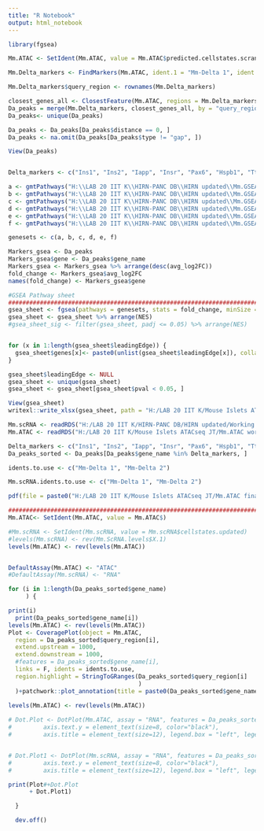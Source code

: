 ---
title: "R Notebook"
output: html_notebook
---
```{r}
library(fgsea)
```


```{r}
Mm.ATAC <- SetIdent(Mm.ATAC, value = Mm.ATAC$predicted.cellstates.scran_norm)

Mm.Delta_markers <- FindMarkers(Mm.ATAC, ident.1 = "Mm-Delta 1", ident.2 = "Mm-Delta 2", logfc.threshold = 0.25)

Mm.Delta_markers$query_region <- rownames(Mm.Delta_markers)

closest_genes_all <- ClosestFeature(Mm.ATAC, regions = Mm.Delta_markers$query_region)
Da_peaks = merge(Mm.Delta_markers, closest_genes_all, by = "query_region", all = T)
Da_peaks<- unique(Da_peaks)

Da_peaks <- Da_peaks[Da_peaks$distance == 0, ]
Da_peaks <- na.omit(Da_peaks[Da_peaks$type != "gap", ])

View(Da_peaks)


Delta_markers <- c("Ins1", "Ins2", "Iapp", "Insr", "Pax6", "Hspb1", "Ttr", "Ppr")
```


```{r}
a <- gmtPathways("H:\\LAB 20 IIT K\\HIRN-PANC DB\\HIRN updated\\Mm.GSEA/h.all.v7.5.1.symbols.gmt")
b <- gmtPathways("H:\\LAB 20 IIT K\\HIRN-PANC DB\\HIRN updated\\Mm.GSEA/m1.all.v0.3.symbols.gmt")
c <- gmtPathways("H:\\LAB 20 IIT K\\HIRN-PANC DB\\HIRN updated\\Mm.GSEA/m2.all.v0.3.symbols.gmt")
d <- gmtPathways("H:\\LAB 20 IIT K\\HIRN-PANC DB\\HIRN updated\\Mm.GSEA/m2.cp.v0.3.symbols.gmt")
e <- gmtPathways("H:\\LAB 20 IIT K\\HIRN-PANC DB\\HIRN updated\\Mm.GSEA/m5.all.v0.3.symbols.gmt")
f <- gmtPathways("H:\\LAB 20 IIT K\\HIRN-PANC DB\\HIRN updated\\Mm.GSEA/mh.all.v0.3.symbols.gmt")

genesets <- c(a, b, c, d, e, f)
```


```{r}
Markers_gsea <- Da_peaks
Markers_gsea$gene <- Da_peaks$gene_name
Markers_gsea <- Markers_gsea %>% arrange(desc(avg_log2FC))
fold_change <- Markers_gsea$avg_log2FC
names(fold_change) <- Markers_gsea$gene

#GSEA Pathway sheet 
##################################################################################################################
gsea_sheet <- fgsea(pathways = genesets, stats = fold_change, minSize = 5, maxSize = 5000) 
gsea_sheet <- gsea_sheet %>% arrange(NES)
#gsea_sheet_sig <- filter(gsea_sheet, padj <= 0.05) %>% arrange(NES)


for (x in 1:length(gsea_sheet$leadingEdge)) {
  gsea_sheet$genes[x]<- paste0(unlist(gsea_sheet$leadingEdge[x]), collapse = ", ")
}

gsea_sheet$leadingEdge <- NULL
gsea_sheet <- unique(gsea_sheet)
gsea_sheet <- gsea_sheet[gsea_sheet$pval < 0.05, ]

View(gsea_sheet)
writexl::write_xlsx(gsea_sheet, path = "H:/LAB 20 IIT K/Mouse Islets ATACseq JT/Mm.ATAC Delta 1 vs 2 GSEA.xlsx")

```


```{r}
Mm.scRNA <- readRDS("H:/LAB 20 IIT K/HIRN-PANC DB/HIRN updated/Working rds/Mm.seuratSC.scran norm.detailed JT.rds")
Mm.ATAC <- readRDS("H:/LAB 20 IIT K/Mouse Islets ATACseq JT/Mm.ATAC working RDS/Mm-ATAC seurat 121222.rds")
```

```{r}
Delta_markers <- c("Ins1", "Ins2", "Iapp", "Insr", "Pax6", "Hspb1", "Ttr", "Ppr")
Da_peaks_sorted <- Da_peaks[Da_peaks$gene_name %in% Delta_markers, ]

```

```{r}
idents.to.use <- c("Mm-Delta 1", "Mm-Delta 2")

Mm.scRNA.idents.to.use <- c("Mm-Delta 1", "Mm-Delta 2")

pdf(file = paste0("H:/LAB 20 IIT K/Mouse Islets ATACseq JT/Mm.ATAC final sheets and plots/Mm.ATAC Delta analysis/Mm.ATAC Delta 1 vs 2.pdf"), width = 17, height = 6.5)

################################################################################################################################
Mm.ATAC<- SetIdent(Mm.ATAC, value = Mm.ATAC$)

#Mm.scRNA <- SetIdent(Mm.scRNA, value = Mm.scRNA$cellstates.updated)
#levels(Mm.scRNA) <- rev(Mm.ScRNA.levels$X.1)
levels(Mm.ATAC) <- rev(levels(Mm.ATAC))


DefaultAssay(Mm.ATAC) <- "ATAC"
#DefaultAssay(Mm.scRNA) <- "RNA"

for (i in 1:length(Da_peaks_sorted$gene_name)
     ) {

print(i)
  print(Da_peaks_sorted$gene_name[i])
levels(Mm.ATAC) <- rev(levels(Mm.ATAC))
Plot <- CoveragePlot(object = Mm.ATAC,
  region = Da_peaks_sorted$query_region[i],
  extend.upstream = 1000,
  extend.downstream = 1000,
  #features = Da_peaks_sorted$gene_name[i], 
  links = F, idents = idents.to.use, 
  region.highlight = StringToGRanges(Da_peaks_sorted$query_region[i]
                                     )
  )+patchwork::plot_annotation(title = paste0(Da_peaks_sorted$gene_name[i]," ",Da_peaks_sorted$type[i]," ",Da_peaks_sorted$query_region[i]," ", Da_peaks_sorted$gene_biotype[i]))
  
levels(Mm.ATAC) <- rev(levels(Mm.ATAC))

# Dot.Plot <- DotPlot(Mm.ATAC, assay = "RNA", features = Da_peaks_sorted$gene_name[i],idents = idents.to.use, scale.min = 0, scale.max = 100, dot.scale = 15, cols = c("cyan", "red")) +theme(axis.text.x = element_text(size=8, angle=45, hjust=1, color="black"),
#         axis.text.y = element_text(size=8, color="black"),
#         axis.title = element_text(size=12), legend.box = "left", legend.box.just = "left", legend.position = "top", legend.title = element_text(size = 8), legend.text  = element_text(size=6))+ ggtitle("Mm-scATAC seq RNA assay") 


# Dot.Plot1 <- DotPlot(Mm.scRNA, assay = "RNA", features = Da_peaks_sorted$gene_name[i],idents = Mm.scRNA.idents.to.use, scale.min = 0, scale.max = 100, dot.scale = 15, cols = c("cyan", "red")) +theme(axis.text.x = element_text(size=8, angle=45, hjust=1, color="black"),
#         axis.text.y = element_text(size=8, color="black"),
#         axis.title = element_text(size=12), legend.box = "left", legend.box.just = "left", legend.position = "top", legend.title = element_text(size = 8), legend.text  = element_text(size=6))+ ggtitle( "Mm-scRNA seq RNA assay") 

print(Plot#+Dot.Plot 
      + Dot.Plot1)

  }

  dev.off()
  
```

